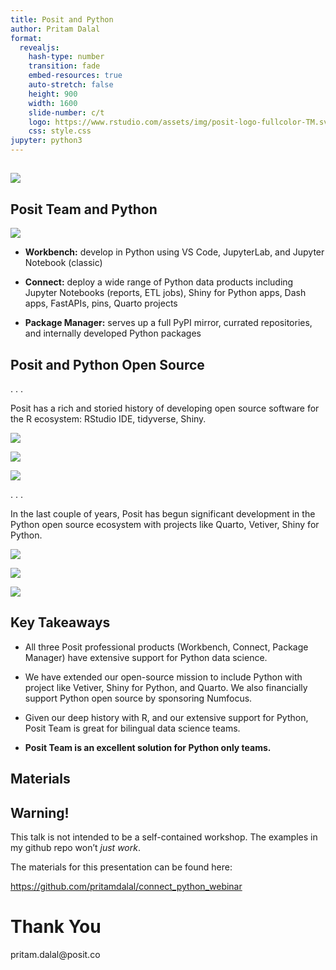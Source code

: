 ```yaml
---
title: Posit and Python
author: Pritam Dalal
format: 
  revealjs:
    hash-type: number
    transition: fade
    embed-resources: true
    auto-stretch: false
    height: 900
    width: 1600
    slide-number: c/t
    logo: https://www.rstudio.com/assets/img/posit-logo-fullcolor-TM.svg
    css: style.css
jupyter: python3
---
```



##

![](images/rebrand.png){.r-stretch fig-align="center"}



## Posit Team and Python
![](images/posit_team_small.png){.r-stretch fig-align="center"}

::: {.incremental}
* **Workbench:** develop in Python using VS Code, JupyterLab, and Jupyter Notebook (classic)

* **Connect:** deploy a wide range of Python data products including Jupyter Notebooks (reports, ETL jobs), Shiny for Python apps, Dash apps, FastAPIs, pins, Quarto projects 

* **Package Manager:** serves up a full PyPI mirror, currated repositories, and internally developed Python packages
:::


## Posit and Python Open Source

. . .

Posit has a rich and storied history of developing open source software for the R ecosystem: RStudio IDE, tidyverse, Shiny.

::: {layout-ncol="3"}
![](images/rstudio_ide_logo.jpeg)

![](images/tidyverse.png)

![](images/shiny_hex.jpeg)
:::

. . . 

In the last couple of years, Posit has begun significant development in the Python open source ecosystem with projects like Quarto, Vetiver, Shiny for Python.

::: {layout-ncol="3"}
![](images/quarto_logo.png)

![](images/vetiver_hex.png)

![](images/shiny_for_python.png)
:::


## Key Takeaways

::: {.incremental}
- All three Posit professional products (Workbench, Connect, Package Manager) have extensive support for Python data science.

- We have extended our open-source mission to include Python with project like Vetiver, Shiny for Python, and Quarto.  We also financially support Python open source by sponsoring Numfocus.

- Given our deep history with R, and our extensive support for Python, Posit Team is great for bilingual data science teams.

- **Posit Team is an excellent solution for Python only teams.**
:::


## Materials
::: {.callout-warning}
## Warning!

This talk is not intended to be a self-contained workshop.  The examples in my github repo won't *just work*.

:::

The materials for this presentation can be found here:

[https://github.com/pritamdalal/connect_python_webinar](https://github.com/pritamdalal/connect_python_webinar)


# Thank You
pritam.dalal@posit.co




